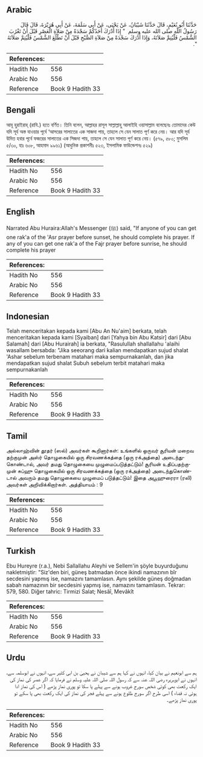 ## Arabic


<div dir="rtl" lang="ar" style={{fontSize:'larger',backgroundColor:'#f8f9fa',padding:20}}>
حَدَّثَنَا أَبُو نُعَيْمٍ، قَالَ حَدَّثَنَا شَيْبَانُ، عَنْ يَحْيَى، عَنْ أَبِي سَلَمَةَ، عَنْ أَبِي هُرَيْرَةَ، قَالَ قَالَ رَسُولُ اللَّهِ صلى الله عليه وسلم ‏ "‏ إِذَا أَدْرَكَ أَحَدُكُمْ سَجْدَةً مِنْ صَلاَةِ الْعَصْرِ قَبْلَ أَنْ تَغْرُبَ الشَّمْسُ فَلْيُتِمَّ صَلاَتَهُ، وَإِذَا أَدْرَكَ سَجْدَةً مِنْ صَلاَةِ الصُّبْحِ قَبْلَ أَنْ تَطْلُعَ الشَّمْسُ فَلْيُتِمَّ صَلاَتَهُ ‏"‏‏.‏
</div>
<div style={{backgroundColor:'#f8f9fa',padding:20, marginBottom: 10}}><table> <thead> <tr> <th>References:</th> <th></th> </tr> </thead> <tbody><tr><td>Hadith No</td><td>556</td></tr><tr><td>Arabic No</td><td>556</td></tr><tr><td>Reference</td><td>Book 9 Hadith 33</td></tr></tbody></table></div>

## Bengali


<div dir="ltr" lang="bn" style={{fontSize:'larger',backgroundColor:'#f8f9fa',padding:20}}>
আবূ হুরাইরাহ্ (রাযি.) হতে বর্ণিত। তিনি বলেন, আল্লাহর রাসূল সাল্লাল্লাহু আলাইহি ওয়াসাল্লাম বলেছেনঃ তোমাদের কেউ যদি সূর্য অস্ত যাওয়ার পূর্বে ‘আসরের সালাতের এক সাজদা পায়, তাহলে সে যেন সালাত পূর্ণ করে নেয়। আর যদি সূর্য উদিত হবার পূর্বে ফজরের সালাতের এক সিজদা পায়, তাহলে সে যেন সালাত পূর্ণ করে নেয়। (৫৭৯, ৫৮০; মুসলিম ৫/৩০, হাঃ ৬০৮, আহমাদ ৯৯৬১) (আধুনিক প্রকাশনীঃ ৫২৩, ইসলামিক ফাউন্ডেশনঃ ৫২৯)
</div>
<div style={{backgroundColor:'#f8f9fa',padding:20, marginBottom: 10}}><table> <thead> <tr> <th>References:</th> <th></th> </tr> </thead> <tbody><tr><td>Hadith No</td><td>556</td></tr><tr><td>Arabic No</td><td>556</td></tr><tr><td>Reference</td><td>Book 9 Hadith 33</td></tr></tbody></table></div>

## English


<div dir="ltr" lang="en" style={{fontSize:'larger',backgroundColor:'#f8f9fa',padding:20}}>
Narrated Abu Huraira:Allah's Messenger (ﷺ) said, "If anyone of you can get one rak'a of the 'Asr prayer before sunset, he should complete his prayer. If any of you can get one rak'a of the Fajr prayer before sunrise, he should complete his prayer
</div>
<div style={{backgroundColor:'#f8f9fa',padding:20, marginBottom: 10}}><table> <thead> <tr> <th>References:</th> <th></th> </tr> </thead> <tbody><tr><td>Hadith No</td><td>556</td></tr><tr><td>Arabic No</td><td>556</td></tr><tr><td>Reference</td><td>Book 9 Hadith 33</td></tr></tbody></table></div>

## Indonesian


<div dir="ltr" lang="id" style={{fontSize:'larger',backgroundColor:'#f8f9fa',padding:20}}>
Telah menceritakan kepada kami [Abu An Nu'aim] berkata, telah menceritakan kepada kami [Syaiban] dari [Yahya bin Abu Katsir] dari [Abu Salamah] dari [Abu Hurairah] ia berkata, "Rasulullah shallallahu 'alaihi wasallam bersabda: "Jika seeorang dari kalian mendapatkan sujud shalat 'Ashar sebelum terbenam matahari maka sempurnakanlah, dan jika mendapatkan sujud shalat Subuh sebelum terbit matahari maka sempurnakanlah
</div>
<div style={{backgroundColor:'#f8f9fa',padding:20, marginBottom: 10}}><table> <thead> <tr> <th>References:</th> <th></th> </tr> </thead> <tbody><tr><td>Hadith No</td><td>556</td></tr><tr><td>Arabic No</td><td>556</td></tr><tr><td>Reference</td><td>Book 9 Hadith 33</td></tr></tbody></table></div>

## Tamil


<div dir="ltr" lang="ta" style={{fontSize:'larger',backgroundColor:'#f8f9fa',padding:20}}>
அல்லாஹ்வின் தூதர் (ஸல்) அவர்கள் கூறினார்கள்: உங்களில் ஒருவர் சூரியன் மறைவ தற்குமுன் அஸ்ர் தொழுகையில் ஒரு சிரவணக்கத்தை (ஒரு ரக்அத்தை) அடைந்துகொண்டால், அவர் தமது தொழுகையை முழுமைப்படுத்தட்டும்! சூரியன் உதிப்பதற்குமுன் சுப்ஹு தொழுகையில் ஒரு சிரவணக்கத்தை (ஒரு ரக்அத்தை) அடைந்துகொண்டால் அவரும் தமது தொழுகையை முழுமைப் படுத்தட்டும்! இதை அபூஹுரைரா (ரலி) அவர்கள் அறிவிக்கிறார்கள். அத்தியாயம் : 9
</div>
<div style={{backgroundColor:'#f8f9fa',padding:20, marginBottom: 10}}><table> <thead> <tr> <th>References:</th> <th></th> </tr> </thead> <tbody><tr><td>Hadith No</td><td>556</td></tr><tr><td>Arabic No</td><td>556</td></tr><tr><td>Reference</td><td>Book 9 Hadith 33</td></tr></tbody></table></div>

## Turkish


<div dir="ltr" lang="tr" style={{fontSize:'larger',backgroundColor:'#f8f9fa',padding:20}}>
Ebu Hureyre (r.a.), Nebi Sallallahu Aleyhi ve Sellem'in şöyle buyurduğunu nakletmiştir: "Siz'den biri, güneş batmadan önce ikindi namazının bîr secdesini yapmış ise, namazını tamamlasın. Aynı şekilde güneş doğmadan sabah namazının bir secdesini yapmış ise, namazını tamamlasın. Tekrar: 579, 580. Diğer tahric: Tirmizi Salat; Nesâî, Mevâkît
</div>
<div style={{backgroundColor:'#f8f9fa',padding:20, marginBottom: 10}}><table> <thead> <tr> <th>References:</th> <th></th> </tr> </thead> <tbody><tr><td>Hadith No</td><td>556</td></tr><tr><td>Arabic No</td><td>556</td></tr><tr><td>Reference</td><td>Book 9 Hadith 33</td></tr></tbody></table></div>

## Urdu


<div dir="rtl" lang="ur" style={{fontSize:'larger',backgroundColor:'#f8f9fa',padding:20}}>
ہم سے ابونعیم نے بیان کیا، انہوں نے کہا ہم سے شیبان نے یحییٰ بن ابی کثیر سے، انہوں نے ابوسلمہ سے، انہوں نے ابوہریرہ رضی اللہ عنہ سے کہ رسول اللہ صلی اللہ علیہ وسلم نے فرمایا کہ اگر عصر کی نماز کی ایک رکعت بھی کوئی شخص سورج غروب ہونے سے پہلے پا سکا تو پوری نماز پڑھے ( اس کی نماز ادا ہوئی نہ قضاء ) اسی طرح اگر سورج طلوع ہونے سے پہلے فجر کی نماز کی ایک رکعت بھی پا سکے تو پوری نماز پڑھے۔
</div>
<div style={{backgroundColor:'#f8f9fa',padding:20, marginBottom: 10}}><table> <thead> <tr> <th>References:</th> <th></th> </tr> </thead> <tbody><tr><td>Hadith No</td><td>556</td></tr><tr><td>Arabic No</td><td>556</td></tr><tr><td>Reference</td><td>Book 9 Hadith 33</td></tr></tbody></table></div>